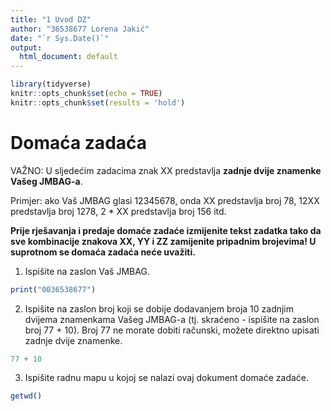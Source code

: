 ```yaml
---
title: "1 Uvod DZ"
author: "36538677 Lorena Jakić"
date: "`r Sys.Date()`"
output:
  html_document: default
---
```


```r
library(tidyverse)
knitr::opts_chunk$set(echo = TRUE)
knitr::opts_chunk$set(results = 'hold')
```


# Domaća zadaća

VAŽNO: U sljedećim zadacima znak XX predstavlja **zadnje dvije znamenke Vašeg JMBAG-a**. 

Primjer: ako Vaš JMBAG glasi 12345678, onda XX predstavlja broj 78, 12XX predstavlja broj 1278, 2 * XX predstavlja broj 156 itd.

**Prije rješavanja i predaje domaće zadaće izmijenite tekst zadatka tako da sve kombinacije znakova XX, YY i ZZ zamijenite pripadnim brojevima! U suprotnom se domaća zadaća neće uvažiti.**


1. Ispišite na zaslon Vaš JMBAG.
```r
print("0036538677")
```


2. Ispišite na zaslon broj koji se dobije dodavanjem broja 10 zadnjim dvijema znamenkama Vašeg JMBAG-a (tj. skraćeno - ispišite na zaslon broj 77 + 10). Broj 77 ne morate dobiti računski, možete direktno upisati zadnje dvije znamenke.

```r
77 + 10
```

3. Ispišite radnu mapu u kojoj se nalazi ovaj dokument domaće zadaće.

```r
getwd()
```

